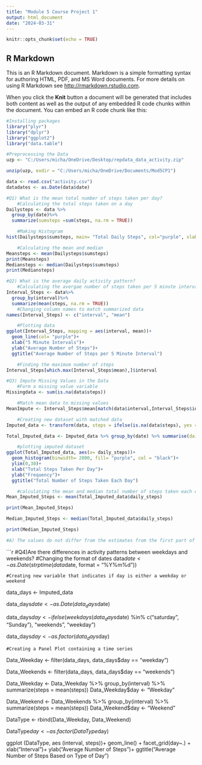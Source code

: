---
title: "Module 5 Course Project 1"
output: html_document
date: "2024-03-31"
---

```{r setup, include=FALSE}
knitr::opts_chunk$set(echo = TRUE)
```

## R Markdown

This is an R Markdown document. Markdown is a simple formatting syntax for authoring HTML, PDF, and MS Word documents. For more details on using R Markdown see <http://rmarkdown.rstudio.com>.

When you click the **Knit** button a document will be generated that includes both content as well as the output of any embedded R code chunks within the document. You can embed an R code chunk like this:

```{r}
#Installing packages
library("plyr")
library("dplyr")
library("ggplot2")
library("data.table")
```

```{r}
#Preprocessing the Data
uzp <- "C:/Users/micha/OneDrive/Desktop/repdata_data_activity.zip"  

unzip(uzp, exdir = "C:/Users/micha/OneDrive/Documents/Mod5CP1") 

data <- read.csv("activity.csv")
datadates <- as.Date(data$date)

```

```{r}
#Q1) What is the mean total number of steps taken per day?
    #Calculating the total steps taken on a day
Dailysteps <- data %>%
  group_by(date)%>%
  summarize(sumsteps =sum(steps, na.rm = TRUE))

    #Making Histogram
hist(Dailysteps$sumsteps, main= "Total Daily Steps", col="purple", xlab= "Steps", ylim = c(0,30))

    #Calculating the mean and median
Meansteps <- mean(Dailysteps$sumsteps)
print(Meansteps)
Mediansteps <- median(Dailysteps$sumsteps)
print(Mediansteps)
```

```{r}
#Q2) What is the average daily activity pattern?
    #Calculating the avergae number of steps taken per 5 minute interval
Interval_Steps <- data%>%
  group_by(interval)%>%
  summarize(mean(steps, na.rm = TRUE))
    #Changing column names to match summarized data
names(Interval_Steps) <- c("interval", "mean")

    #Plotting data
ggplot(Interval_Steps, mapping = aes(interval, mean))+
  geom_line(col= "purple")+
  xlab("5 Minute Intervals")+
  ylab("Average Number of Steps")+
  ggtitle("Average Number of Steps per 5 Minute Interval")

    #Finding the maximum number of steps
Interval_Steps[which.max(Interval_Steps$mean),]$interval

```

```{r}
#Q3) Impute Missing Values in the Data 
    #Form a missing value variable
Missingdata <- sum(is.na(data$steps))

    #Match mean data to missing values
MeanImpute <- Interval_Steps$mean[match(data$interval,Interval_Steps$interval)]

    #Creating new dataset with matched data
Imputed_data <- transform(data, steps = ifelse(is.na(data$steps), yes = MeanImpute, no = data$steps))

Total_Imputed_data <- Imputed_data %>% group_by(date) %>% summarise(daily_steps = sum(steps))

    #plotting imputed dataset
ggplot(Total_Imputed_data, aes(x= daily_steps))+
  geom_histogram(binwidth= 2000, fill= "purple", col = "black")+
  ylim(0,30)+
  xlab("Total Steps Taken Per Day")+
  ylab("Frequency")+
  ggtitle("Total Number of Steps Taken Each Day")

    #calculating the mean and median total number of steps taken each day
Mean_Imputed_Steps <- mean(Total_Imputed_data$daily_steps)

print(Mean_Imputed_Steps)

Median_Imputed_Steps <- median(Total_Imputed_data$daily_steps)

print(Median_Imputed_Steps)

#A) The values do not differ from the estimates from the first part of the assignment. The impact that imputing the missing data had on the estimates of the total daily number of steps is that it made them equal due to the averaging function.
```

```{r}
#Q4)Are there differences in activity patterns between weekdays and weekends?
    #Changing the format of dates
data$date <- as.Date(strptime(data$date, format = "%Y%m%d"))

    #Creating new variable that indicates if day is either a weekday or weekend
data_days <- Imputed_data

data_days$date <- as.Date(data_days$date)

data_days$day <- ifelse(weekdays(data_days$date) %in% c("saturday", "Sunday"), "weekends", "weekday")

data_days$day <- as.factor(data_days$day)

    #Creating a Panel Plot containing a time series
Data_Weekday <- filter(data_days, data_days$day == "weekday")

Data_Weekends <- filter(data_days, data_days$day == "weekends")

Data_Weekday <- Data_Weekday %>%
        group_by(interval) %>%
        summarize(steps = mean(steps))
Data_Weekday$day <- "Weekday"

Data_Weekend <- Data_Weekends %>%
        group_by(interval) %>%
        summarize(steps = mean(steps))
Data_Weekend$day <- "Weekend"

DataType <- rbind(Data_Weekday, Data_Weekend)

DataType$day <- as.factor(DataType$day)

ggplot (DataType, aes (interval, steps))+
  geom_line() + facet_grid(day~.) +
  xlab("Interval")+
  ylab("Average Number of Steps")+
  ggtitle("Average Number of Steps Based on Type of Day")



